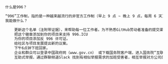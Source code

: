 
```txt  title="static-dir-list/static/boy/工作/有 意思.txt"
什么是996？

“996”工作制，指的是一种越来越流行的非官方工作制（早上 9 点 ~ 晚上 9 点，每周 6 天）。在一个实行“996”工作制的公司工作就意味着每周至少要工作 60 个小时。
我能做什么？

    更新这个名单（注附带证据），来帮助每一位工作者。为不熟悉GitHub劳动者准备的提交渠道
    把这个徽章添加到你的项目来支持 996.ICU
    为你的项目添加反 996 许可证。
    给社区与项目发展提出新的议案。
    下午6点钟下班回家。
    企业和群众可以登录中国政府网（www.gov.cn） 或下载国务院客户端，进入国务院“互联网+督查”专栏，也可以关注中国政府网微信公众号，进入国务院“互联网+督查”小程序提供线索、反映问题、提出建议。国务院办公厅将对收到的问题线索和意见建议进行汇总整理，督促有关地方、部门处理。对企业和群众反映强烈、带有普遍性的重要问题线索，国务院办公厅督查室将直接派员督查。经查证属实、较为典型的问题，将予以公开曝光、严肃处理。
    互助式举报，通过群聊频道Slack 找到有相似举报需求的加班受害者，相互举报对方公司的违法事实，根据《劳动保障监察条例》第一章第九条 “任何组织或者个人对违反劳动保障法律、法规或者规章的行为，有权向劳动保障行政部门举报。” 通过电话以朋友的名义向当地劳动监察大队举报，以便更稳妥的保护当事人身份信息。详细内容请见互助式举报说明细项

```